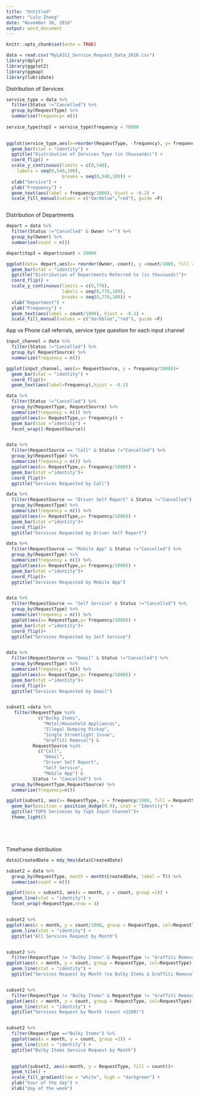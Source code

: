---
title: "Untitled"
author: "Lulu Zhang"
date: "November 30, 2016"
output: word_document
---

```{r setup, include=FALSE}
knitr::opts_chunk$set(echo = TRUE)
```


```{r}
data = read.csv("MyLA311_Service_Request_Data_2016.csv")
library(dplyr)
library(ggplot2)
library(ggmap)
library(lubridate)
```


Distribution of Services
```{r}
service_type = data %>%
  filter(Status !="Cancelled") %>%
  group_by(RequestType) %>%
  summarise(frequency= n())
  
service_type$top3 = service_type$frequency > 70000

  
ggplot(service_type,aes(x=reorder(RequestType, -frequency), y= frequency/1000, fill = top3)) +
  geom_bar(stat = "identity") +
  ggtitle("Distribution of Services Type (in thousands)") +
  coord_flip() +
  scale_y_continuous(limits = c(0,540),
    labels = seq(0,540,100),
                     breaks = seq(0,540,100)) +
  xlab("Service") +
  ylab("Frequency") +
  geom_text(aes(label = frequency/1000), hjust = -0.2) +
  scale_fill_manual(values = c("darkblue","red"), guide =F)



```


Distribution of Departments
```{r}
depart = data %>%
  filter(Status !="Cancelled" & Owner !="") %>%
  group_by(Owner) %>%
  summarise(count = n())

depart$top3 = depart$count > 20000

ggplot(data= depart,aes(x= reorder(Owner,-count), y =count/1000, fill = top3)) +
  geom_bar(stat = "identity") +
  ggtitle("Distribution of Departments Referred to (in thousands)")+
  coord_flip() +
  scale_y_continuous(limits = c(0,770),
                     labels = seq(0,770,100),
                     breaks = seq(0,770,100)) +
  xlab("Department") +
  ylab("Frequency") +
  geom_text(aes(label = count/1000), hjust = -0.2) +
  scale_fill_manual(values = c("darkblue","red"), guide =F)
```



App vs Phone call referrals, service type question for each input channel
```{r}
input_channel = data %>%
  filter(Status !="Cancelled") %>%
  group_by( RequestSource) %>%
  summarize(frequency = n())

ggplot(input_channel, aes(x= RequestSource, y = frequency/1000))+
  geom_bar(stat = "identity") +
  coord_flip()+
  geom_text(aes(label=frequency),hjust = -0.1)

data %>%
  filter(Status !="Cancelled") %>%
  group_by(RequestType, RequestSource) %>%
  summarize(frequency = n()) %>%
  ggplot(aes(x= RequestType,y= frequency)) +
  geom_bar(stat ="identity") +
  facet_wrap((~RequestSource))


data %>%
  filter(RequestSource == "Call" & Status !="Cancelled") %>%
  group_by(RequestType) %>%
  summarize(frequency = n()) %>%
  ggplot(aes(x= RequestType,y= frequency/1000)) +
  geom_bar(stat ="identity")+
  coord_flip()+
  ggtitle("Services Requested by Call")

data %>%
  filter(RequestSource == "Driver Self Report" & Status !="Cancelled") %>%
  group_by(RequestType) %>%
  summarize(frequency = n()) %>%
  ggplot(aes(x= RequestType,y= frequency/1000)) +
  geom_bar(stat ="identity")+
  coord_flip()+
  ggtitle("Services Requested by Driver Self Report")

data %>%
  filter(RequestSource == "Mobile App" & Status !="Cancelled") %>%
  group_by(RequestType) %>%
  summarize(frequency = n()) %>%
  ggplot(aes(x= RequestType,y= frequency/1000)) +
  geom_bar(stat ="identity")+
  coord_flip()+
  ggtitle("Services Requested by Mobile App")


data %>%
  filter(RequestSource == "Self Service" & Status !="Cancelled") %>%
  group_by(RequestType) %>%
  summarize(frequency = n()) %>%
  ggplot(aes(x= RequestType,y= frequency/1000)) +
  geom_bar(stat ="identity")+
  coord_flip()+
  ggtitle("Services Requested by Self Service")


data %>%
  filter(RequestSource == "Email" & Status !="Cancelled") %>%
  group_by(RequestType) %>%
  summarize(frequency = n()) %>%
  ggplot(aes(x= RequestType,y= frequency/1000)) +
  geom_bar(stat ="identity")+
  coord_flip()+
  ggtitle("Services Requested by Email")


subset1 =data %>% 
   filter(RequestType %in% 
            c("Bulky Items",
              "Metal/Household Appliances",
              "Illegal Dumping Pickup",
              "Single Streetlight Issue",
              "Graffiti Removal") &
          RequestSource %in% 
            c("Call",
              "Email",
              "Driver Self Report",
              "Self Service",
              "Mobile App") &
          Status != "Cancelled") %>%
  group_by(RequestType,RequestSource) %>%
  summarize(frequency=n())

ggplot(subset1, aes(x= RequestType, y = frequency/1000, fill = RequestSource))+
  geom_bar(position = position_dodge(0.9), stat = "Identity") +
  ggtitle("TOP5 Seriveces by Top5 Input Channel")+
  theme_light()






```



Timeframe distribution
```{r}

data$CreatedDate = mdy_hms(data$CreatedDate)

subset2 = data %>%
  group_by(RequestType, month = month(CreatedDate, label = T)) %>%
  summarise(count = n())

ggplot(data = subset2, aes(x = month, y = count, group =1)) +
  geom_line(stat = "identity") +
  facet_wrap(~RequestType,nrow = 4)


subset2 %>%
ggplot(aes(x = month, y = count/1000, group = RequestType, col=RequestType)) +
  geom_line(stat = "identity") +
  ggtitle("All Services Request by Month")


subset2 %>%
  filter(RequestType != "Bulky Items" & RequestType != "Graffiti Removal") %>%
ggplot(aes(x = month, y = count, group = RequestType, col=RequestType)) +
  geom_line(stat = "identity") +
  ggtitle("Services Request by Month (no Bulky Items & Graffiti Removal)")


subset2 %>%
  filter(RequestType != "Bulky Items" & RequestType != "Graffiti Removal"& RequestType != "Illegal Dumping Pickup"& RequestType != "Metal/Household Appliances"& RequestType != "Electronic Waste"& RequestType != "Dead Animal Removal") %>%
ggplot(aes(x = month, y = count, group = RequestType, col=RequestType)) +
  geom_line(stat = "identity") +
  ggtitle("Services Request by Month (count <2200)")


subset2 %>%
  filter(RequestType =="Bulky Items") %>%
  ggplot(aes(x = month, y = count, group =1)) +
  geom_line(stat = "identity") +
  ggtitle("Bulky Items Service Request by Month")
  

  ggplot(subset2, aes(x=month, y = RequestType, fill = count))+
  geom_tile() +
  scale_fill_gradient(low = "white", high = "darkgreen") +
  ylab("hour of the day") +
  xlab("day of the week")


```








